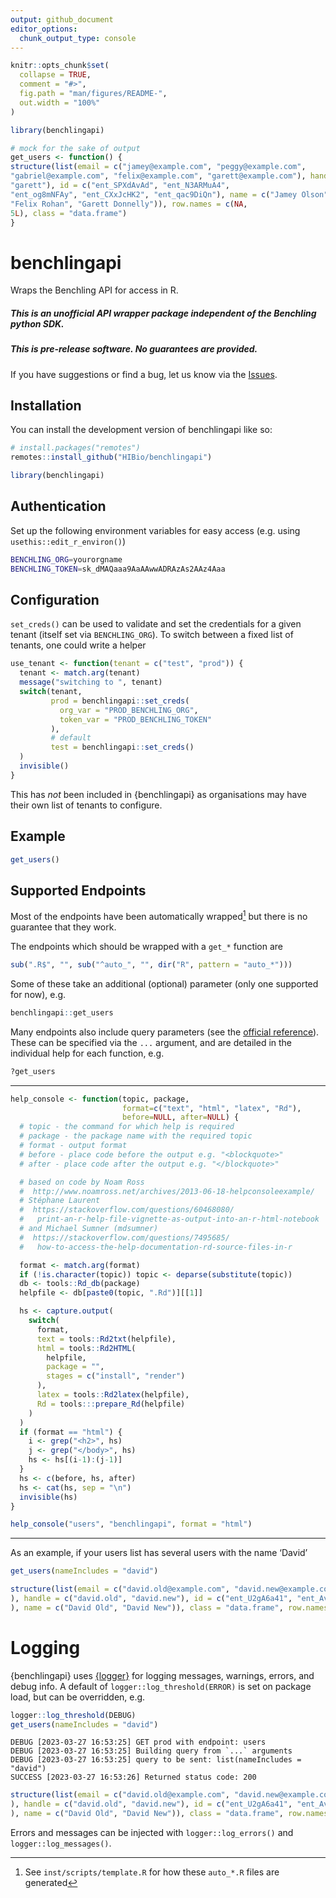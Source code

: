 ```yaml
---
output: github_document
editor_options: 
  chunk_output_type: console
---
```


<!-- README.md is generated from README.Rmd. Please edit that file -->

```r
knitr::opts_chunk$set(
  collapse = TRUE,
  comment = "#>",
  fig.path = "man/figures/README-",
  out.width = "100%"
)

library(benchlingapi)

# mock for the sake of output
get_users <- function() {
structure(list(email = c("jamey@example.com", "peggy@example.com", 
"gabriel@example.com", "felix@example.com", "garett@example.com"), handle = c("jamey", "peggy", "gabriel", "felix", 
"garett"), id = c("ent_SPXdAvAd", "ent_N3ARMuA4", 
"ent_og8mNFAy", "ent_CXxJcHK2", "ent_qac9DiQn"), name = c("Jamey Olson", "Peggy Paucek", "Gabriel Toy", 
"Felix Rohan", "Garett Donnelly")), row.names = c(NA, 
5L), class = "data.frame")
}
```

# benchlingapi

<!-- badges: start -->
<!-- badges: end -->

Wraps the Benchling API for access in R.

##### This is an unofficial API wrapper package independent of the Benchling python SDK.

##### This is pre-release software. No guarantees are provided.

If you have suggestions or find a bug, let us know via the [Issues](https://github.com/HIBio/benchlingapi/issues/new/choose).

## Installation

You can install the development version of benchlingapi like so:

```r
# install.packages("remotes")
remotes::install_github("HIBio/benchlingapi")

library(benchlingapi)
```

## Authentication

Set up the following environment variables for easy access (e.g. using `usethis::edit_r_environ()`)

``` bash
BENCHLING_ORG=yourorgname
BENCHLING_TOKEN=sk_dMAQaaa9AaAAwwADRAzAs2AAz4Aaa
```

## Configuration

`set_creds()` can be used to validate and set the credentials for a given tenant 
(itself set via `BENCHLING_ORG`). To switch between a fixed list of tenants, one 
could write a helper 

```r
use_tenant <- function(tenant = c("test", "prod")) {
  tenant <- match.arg(tenant)
  message("switching to ", tenant)
  switch(tenant,
         prod = benchlingapi::set_creds(
           org_var = "PROD_BENCHLING_ORG",
           token_var = "PROD_BENCHLING_TOKEN"
         ),
         # default
         test = benchlingapi::set_creds()
  )
  invisible()
}
```

This has *not* been included in {benchlingapi} as organisations may have their own list of tenants to 
configure.

## Example

```r
get_users()
```

## Supported Endpoints

Most of the endpoints have been automatically wrapped[^inst] but there is no guarantee that they work.

The endpoints which should be wrapped with a `get_*` function are
```r
sub(".R$", "", sub("^auto_", "", dir("R", pattern = "auto_*")))
```

Some of these take an additional (optional) parameter (only one supported for now), e.g.

```r
benchlingapi::get_users
```

Many endpoints also include query parameters (see the [official reference](https://benchling.com/api/reference)).
These can be specified via the `...` argument, and are detailed in the individual help for each function, e.g.

```r
?get_users
```

----

```r
help_console <- function(topic, package,
                         format=c("text", "html", "latex", "Rd"),
                         before=NULL, after=NULL) {
  # topic - the command for which help is required
  # package - the package name with the required topic
  # format - output format
  # before - place code before the output e.g. "<blockquote>"
  # after - place code after the output e.g. "</blockquote>"

  # based on code by Noam Ross
  #  http://www.noamross.net/archives/2013-06-18-helpconsoleexample/
  # Stéphane Laurent
  #  https://stackoverflow.com/questions/60468080/
  #   print-an-r-help-file-vignette-as-output-into-an-r-html-notebook
  # and Michael Sumner (mdsumner)
  #  https://stackoverflow.com/questions/7495685/
  #   how-to-access-the-help-documentation-rd-source-files-in-r

  format <- match.arg(format)
  if (!is.character(topic)) topic <- deparse(substitute(topic))
  db <- tools::Rd_db(package)
  helpfile <- db[paste0(topic, ".Rd")][[1]]

  hs <- capture.output(
    switch(
      format,
      text = tools::Rd2txt(helpfile),
      html = tools::Rd2HTML(
        helpfile,
        package = "",
        stages = c("install", "render")
      ),
      latex = tools::Rd2latex(helpfile),
      Rd = tools:::prepare_Rd(helpfile)
    )
  )
  if (format == "html") {
    i <- grep("<h2>", hs)
    j <- grep("</body>", hs)
    hs <- hs[(i-1):(j-1)]
  }
  hs <- c(before, hs, after)
  hs <- cat(hs, sep = "\n")
  invisible(hs)
}

help_console("users", "benchlingapi", format = "html")
```

----

As an example, if your users list has several users with the name 'David'

```r
get_users(nameIncludes = "david")
```
```r
structure(list(email = c("david.old@example.com", "david.new@example.com"
), handle = c("david.old", "david.new"), id = c("ent_U2gA6a41", "ent_AvA2sA2X"
), name = c("David Old", "David New")), class = "data.frame", row.names = 1:2)
```

# Logging

{benchlingapi} uses [{logger}][logger] for logging messages, warnings, errors, and 
debug info. A default of `logger::log_threshold(ERROR)` is set on package load, but 
can be overridden, e.g.

```r
logger::log_threshold(DEBUG)
get_users(nameIncludes = "david")
```
```
DEBUG [2023-03-27 16:53:25] GET prod with endpoint: users
DEBUG [2023-03-27 16:53:25] Building query from `...` arguments
DEBUG [2023-03-27 16:53:25] query to be sent: list(nameIncludes = "david")
SUCCESS [2023-03-27 16:53:26] Returned status code: 200
```
```r
structure(list(email = c("david.old@example.com", "david.new@example.com"
), handle = c("david.old", "david.new"), id = c("ent_U2gA6a41", "ent_AvA2sA2X"
), name = c("David Old", "David New")), class = "data.frame", row.names = 1:2)
```
Errors and messages can be injected with `logger::log_errors()` and 
`logger::log_messages()`.

[^inst]: See `inst/scripts/template.R` for how these `auto_*.R` files are generated

[logger]: https://daroczig.github.io/logger/index.html
